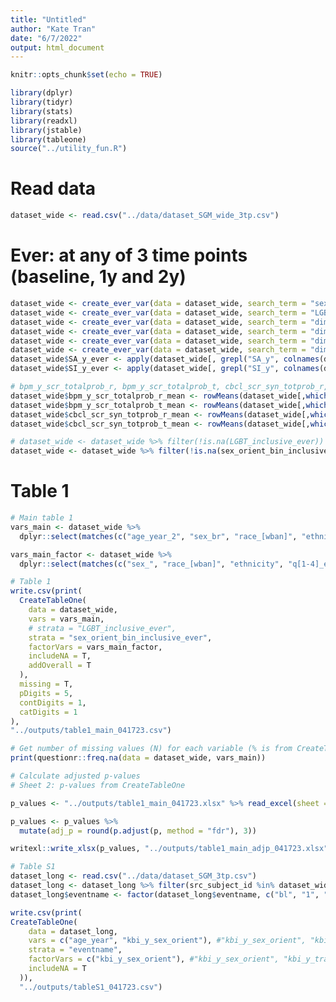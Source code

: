 ```yaml
---
title: "Untitled"
author: "Kate Tran"
date: "6/7/2022"
output: html_document
---
```


```r
knitr::opts_chunk$set(echo = TRUE)
```

```r
library(dplyr)
library(tidyr)
library(stats)
library(readxl)
library(jstable)
library(tableone)
source("../utility_fun.R")
```

# Read data
```r
dataset_wide <- read.csv("../data/dataset_SGM_wide_3tp.csv")
```

# Ever: at any of 3 time points (baseline, 1y and 2y)
```r
dataset_wide <- create_ever_var(data = dataset_wide, search_term = "sex_orient_bin_inclusive_", new_col_name = "sex_orient_bin_inclusive_ever")
dataset_wide <- create_ever_var(data = dataset_wide, search_term = "LGBT_inclusive_", new_col_name = "LGBT_inclusive_ever")
dataset_wide <- create_ever_var(data = dataset_wide, search_term = "dim_yesno_q1_", new_col_name = "dim_yesno_q1_ever")
dataset_wide <- create_ever_var(data = dataset_wide, search_term = "dim_yesno_q2_", new_col_name = "dim_yesno_q2_ever")
dataset_wide <- create_ever_var(data = dataset_wide, search_term = "dim_yesno_q3_", new_col_name = "dim_yesno_q3_ever")
dataset_wide <- create_ever_var(data = dataset_wide, search_term = "dim_yesno_q4_", new_col_name = "dim_yesno_q4_ever")
dataset_wide$SA_y_ever <- apply(dataset_wide[, grepl("SA_y", colnames(dataset_wide))], 1, function(x) {any(x == 1)*1})
dataset_wide$SI_y_ever <- apply(dataset_wide[, grepl("SI_y", colnames(dataset_wide))], 1, function(x) {any(x == 1)*1})
```

```r
# bpm_y_scr_totalprob_r, bpm_y_scr_totalprob_t, cbcl_scr_syn_totprob_r, cbcl_scr_syn_totprob_t: mean
dataset_wide$bpm_y_scr_totalprob_r_mean <- rowMeans(dataset_wide[,which(grepl("bpm_y_scr_totalprob_r", colnames(dataset_wide)))], na.rm = T)
dataset_wide$bpm_y_scr_totalprob_t_mean <- rowMeans(dataset_wide[,which(grepl("bpm_y_scr_totalprob_t", colnames(dataset_wide)))], na.rm = T)
dataset_wide$cbcl_scr_syn_totprob_r_mean <- rowMeans(dataset_wide[,which(grepl("cbcl_scr_syn_totprob_r", colnames(dataset_wide)))], na.rm = T)
dataset_wide$cbcl_scr_syn_totprob_t_mean <- rowMeans(dataset_wide[,which(grepl("cbcl_scr_syn_totprob_t", colnames(dataset_wide)))], na.rm = T)

# dataset_wide <- dataset_wide %>% filter(!is.na(LGBT_inclusive_ever))
dataset_wide <- dataset_wide %>% filter(!is.na(sex_orient_bin_inclusive_ever))
```

# Table 1
```r
# Main table 1
vars_main <- dataset_wide %>% 
  dplyr::select(matches(c("age_year_2", "sex_br", "race_[wban]", "ethnicity", "income_2", "q3_e", "so_fac", "q[124]_e", "harm_2", "bully", "t_mean", "S[IA]_y_ever"))) %>% names() #"victim_2", "race_[wbanom], "_perc$", 

vars_main_factor <- dataset_wide %>% 
  dplyr::select(matches(c("sex_", "race_[wban]", "ethnicity", "q[1-4]_e", "harm_2", "S[IA]_y_ever"))) %>% names()
```

``` r
# Table 1
write.csv(print(
  CreateTableOne(
    data = dataset_wide,
    vars = vars_main,
    # strata = "LGBT_inclusive_ever",
    strata = "sex_orient_bin_inclusive_ever",
    factorVars = vars_main_factor,
    includeNA = T,
    addOverall = T
  ),
  missing = T,
  pDigits = 5,
  contDigits = 1,
  catDigits = 1
),
"../outputs/table1_main_041723.csv")

# Get number of missing values (N) for each variable (% is from CreateTableOne function)
print(questionr::freq.na(data = dataset_wide, vars_main))
```

```r
# Calculate adjusted p-values
# Sheet 2: p-values from CreateTableOne

p_values <- "../outputs/table1_main_041723.xlsx" %>% read_excel(sheet = 2)

p_values <- p_values %>%
  mutate(adj_p = round(p.adjust(p, method = "fdr"), 3))

writexl::write_xlsx(p_values, "../outputs/table1_main_adjp_041723.xlsx")
```

```r
# Table S1
dataset_long <- read.csv("../data/dataset_SGM_3tp.csv")
dataset_long <- dataset_long %>% filter(src_subject_id %in% dataset_wide$src_subject_id)
dataset_long$eventname <- factor(dataset_long$eventname, c("bl", "1", "2"))

write.csv(print(
CreateTableOne(
    data = dataset_long,
    vars = c("age_year", "kbi_y_sex_orient"), #"kbi_y_sex_orient", "kbi_y_trans_id", "LGBT_inclusive", "sex_orient_bin_inclusive"
    strata = "eventname",
    factorVars = c("kbi_y_sex_orient"), #"kbi_y_sex_orient", "kbi_y_trans_id", "LGBT_inclusive",  "sex_orient_bin_inclusive"
    includeNA = T
  )),
  "../outputs/tableS1_041723.csv")

```
